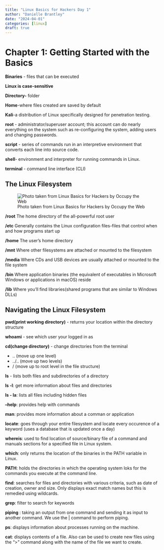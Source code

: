 ```yaml
---
title: "Linux Basics for Hackers Day 1"
author: "Danielle Brantley"
date: "2024-04-01"
categories: [linux]
draft: true
---
```


# Chapter 1: Getting Started with the Basics

**Binaries** - files that can be executed

**Linux is case-sensitive**

**Directory-** folder

**Home**-where files created are saved by default

**Kali**-a distribution of Linux specifically designed for penetration testing.

**root** - administrator/superuser account; this account can do nearly everything on the system such as re-configuring the system, adding users and changing passwords.

**script** - series of commands run in an interpretive environment that converts each line into source code.

**shell**- environment and interpreter for running commands in Linux.

**terminal** - command line interface (CLI)

## The Linux Filesystem

![Photo taken from Linux Basics for Hackers by Occupy the Web](filesystem.png)

**/root** The home directory of the all-powerful root user\

**/etc** Generally contains the Linux configuration files-files that control when and how programs start up\

**/home** The user's home directory\

**/mnt** Where other filesystems are attached or mounted to the filesystem\

**/media** Where CDs and USB devices are usually attached or mounted to the file system\

**/bin** Where application binaries (the equivalent of executables in Microsoft Windows or applications in macOS) reside\

**/lib** Where you'll find libraries(shared programs that are similar to Windows DLLs)

## Navigating the Linux Filesystem

**pwd(print working directory)** - returns your location within the directory structure\

**whoami** - see which user your logged in as\

**cd(change directory)** - change directories from the terminal

-   .. (move up one level)
-   ../.. (move up two levels)
-   / (move up to root level in the file structure)

**ls** - lists both files and subdirectories of a directory\

**ls -l**: get more information about files and directories\

**ls - la**: lists all files including hidden files\

**--help**: provides help with commands\

**man**: provides more information about a comman or application\

**locate**: goes through your entire filesystem and locate every occurence of a keyword (uses a database that is updated once a day)\

**whereis**: used to find location of source/binary file of a command and manuals sections for a specified file in Linux system.\

**which**: only returns the location of the binaries in the PATH variable in Linux.\

**PATH**: holds the directories in which the operating system loks for the commands you execute at the command line.\

**find**: searches for files and directories with various criteria, such as date of creation, owner and size. Only displays exact match names but this is remedied using wildcards.\

**grep**: filter to search for keywords

**piping** : taking an output from one command and sending it as input to another command. We use the \| command to perform piping.

**ps**: displays information about processes running on the machine.

**cat**: displays contents of a file. Also can be used to create new files using the "\>" command along with the name of the file we want to create.
